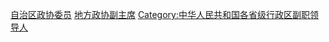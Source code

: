 [[Category:自治区政协委员|]]
[[Category:地方政协副主席|]]
[[Category:中华人民共和国各省级行政区副职领导人|Category:中华人民共和国各省级行政区副职领导人]]